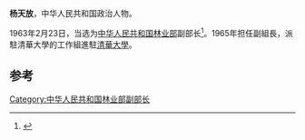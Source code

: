 {{expand|time=2015-01-22T13:08:01+00:00}}
'''杨天放'''，中华人民共和国政治人物。

1963年2月23日，当选为[[中华人民共和国林业部|中华人民共和国林业部]]副部长<ref>{{cite news|title=1963林业大事记|url=http://www.greentimes.com/green/news/lygk/content/2008-09/30/content_22057.htm|accessdate=2015-01-18|newspaper=国家林业局政府网|archive-url=https://web.archive.org/web/20150118105030/http://www.greentimes.com/green/news/lygk/content/2008-09/30/content_22057.htm|archive-date=2015-01-18|dead-url=yes}}</ref>。1965年担任副組長，派駐清華大學的工作組進駐[[清華大學|清華大學]]。

==参考==
{{reflist}}
{{中国政治人物小作品}}
[[Category:中华人民共和国林业部副部长|Category:中华人民共和国林业部副部长]]